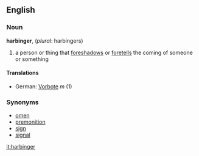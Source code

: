 ==English==
=== Noun ===
'''harbinger''', (''plural'': harbingers)
#a person or thing that [[foreshadow]]s or [[foretell]]s the coming of someone or something
====Translations====
*German: [[Vorbote]] ''m'' (1)

===Synonyms===
*[[omen]]
*[[premonition]]
*[[sign]]
*[[signal]]

[[it:harbinger]]